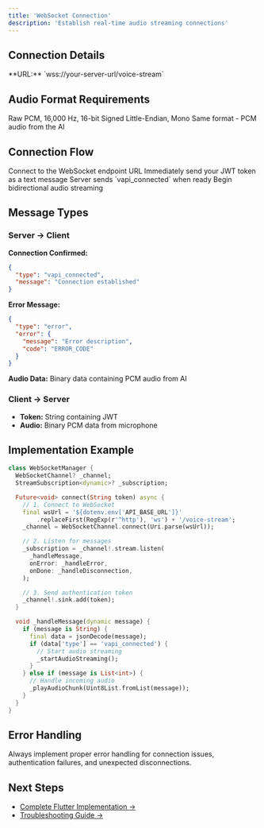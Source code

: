 ```yaml
---
title: 'WebSocket Connection'
description: 'Establish real-time audio streaming connections'
---
```


## Connection Details

<Card title="WebSocket Endpoint" icon="plug">
  **URL:** `wss://your-server-url/voice-stream`
</Card>

## Audio Format Requirements

<CardGroup cols={2}>
  <Card title="Sending (Mic → Server)" icon="microphone">
    Raw PCM, 16,000 Hz, 16-bit Signed Little-Endian, Mono
  </Card>
  <Card title="Receiving (Server → Client)" icon="volume-high">
    Same format - PCM audio from the AI
  </Card>
</CardGroup>

## Connection Flow

<Steps>
  <Step title="Open WebSocket">
    Connect to the WebSocket endpoint URL
  </Step>
  <Step title="Send Token">
    Immediately send your JWT token as a text message
  </Step>
  <Step title="Wait for Confirmation">
    Server sends `vapi_connected` when ready
  </Step>
  <Step title="Start Streaming">
    Begin bidirectional audio streaming
  </Step>
</Steps>

## Message Types

### Server → Client

**Connection Confirmed:**
```json
{
  "type": "vapi_connected",
  "message": "Connection established"
}
```

**Error Message:**
```json
{
  "type": "error",
  "error": {
    "message": "Error description",
    "code": "ERROR_CODE"
  }
}
```

**Audio Data:** Binary data containing PCM audio from AI

### Client → Server

- **Token:** String containing JWT
- **Audio:** Binary PCM data from microphone

## Implementation Example

```dart websocket_connection.dart
class WebSocketManager {
  WebSocketChannel? _channel;
  StreamSubscription<dynamic>? _subscription;

  Future<void> connect(String token) async {
    // 1. Connect to WebSocket
    final wsUrl = '${dotenv.env['API_BASE_URL']}'
        .replaceFirst(RegExp(r'^http'), 'ws') + '/voice-stream';
    _channel = WebSocketChannel.connect(Uri.parse(wsUrl));

    // 2. Listen for messages
    _subscription = _channel!.stream.listen(
      _handleMessage,
      onError: _handleError,
      onDone: _handleDisconnection,
    );

    // 3. Send authentication token
    _channel!.sink.add(token);
  }

  void _handleMessage(dynamic message) {
    if (message is String) {
      final data = jsonDecode(message);
      if (data['type'] == 'vapi_connected') {
        // Start audio streaming
        _startAudioStreaming();
      }
    } else if (message is List<int>) {
      // Handle incoming audio
      _playAudioChunk(Uint8List.fromList(message));
    }
  }
}
```

## Error Handling

<Warning>
Always implement proper error handling for connection issues, authentication failures, and unexpected disconnections.
</Warning>

## Next Steps

- [Complete Flutter Implementation →](flutter-implementation)
- [Troubleshooting Guide →](troubleshooting)